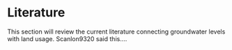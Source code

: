 # Literature

This section will review the current literature connecting groundwater levels with land usage.
Scanlon9320 said this....
